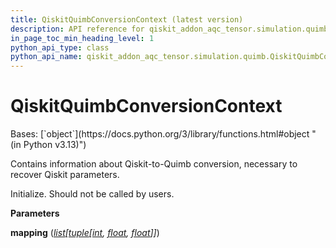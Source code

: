 ```yaml
---
title: QiskitQuimbConversionContext (latest version)
description: API reference for qiskit_addon_aqc_tensor.simulation.quimb.QiskitQuimbConversionContext in the latest version of qiskit-addon-aqc-tensor
in_page_toc_min_heading_level: 1
python_api_type: class
python_api_name: qiskit_addon_aqc_tensor.simulation.quimb.QiskitQuimbConversionContext
---
```


# QiskitQuimbConversionContext

<Class id="qiskit_addon_aqc_tensor.simulation.quimb.QiskitQuimbConversionContext" isDedicatedPage={true} github="https://github.com/Qiskit/qiskit-addon-aqc-tensor/tree/stable/0.1/qiskit_addon_aqc_tensor/simulation/quimb/__init__.py#L180-L185" signature="QiskitQuimbConversionContext(mapping, /)[[source]](https://github.com/Qiskit/qiskit-addon-aqc-tensor/tree/stable/0.1/qiskit_addon_aqc_tensor/simulation/quimb.py)" modifiers="class">
  Bases: [`object`](https://docs.python.org/3/library/functions.html#object "(in Python v3.13)")

  Contains information about Qiskit-to-Quimb conversion, necessary to recover Qiskit parameters.

  Initialize. Should not be called by users.

  **Parameters**

  **mapping** ([*list*](https://docs.python.org/3/library/stdtypes.html#list "(in Python v3.13)")*\[*[*tuple*](https://docs.python.org/3/library/stdtypes.html#tuple "(in Python v3.13)")*\[*[*int*](https://docs.python.org/3/library/functions.html#int "(in Python v3.13)")*,* [*float*](https://docs.python.org/3/library/functions.html#float "(in Python v3.13)")*,* [*float*](https://docs.python.org/3/library/functions.html#float "(in Python v3.13)")*]]*)
</Class>

